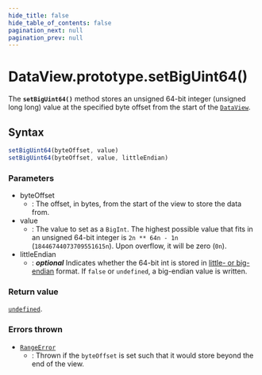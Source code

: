 ```yaml
---
hide_title: false
hide_table_of_contents: false
pagination_next: null
pagination_prev: null
---
```

# DataView.prototype.setBigUint64()

The **`setBigUint64()`** method stores an unsigned 64-bit
integer (unsigned long long) value at the specified byte offset from the start of the
[`DataView`](../../../globals/DataView/DataView.md).

## Syntax

```js
setBigUint64(byteOffset, value)
setBigUint64(byteOffset, value, littleEndian)
```

### Parameters

- byteOffset
  - : The offset, in bytes, from the start of the view to store the data from.
- value
  - : The value to set as a `BigInt`. The highest possible value that fits in
    an unsigned 64-bit integer is
    `2n ** 64n - 1n`
    (`18446744073709551615n`). Upon overflow, it will be zero
    (`0n`).
- littleEndian
  - : _**optional**_ Indicates whether the 64-bit int is stored in [little- or big-endian](https://developer.mozilla.org/docs/Glossary/Endianness) format. If
    `false` or `undefined`, a big-endian value is written.

### Return value

[`undefined`](../../../globals/undefined.md).

### Errors thrown

- [`RangeError`](../../RangeError/RangeError.md)
  - : Thrown if the `byteOffset` is set such that it would store beyond the end
    of the view.
